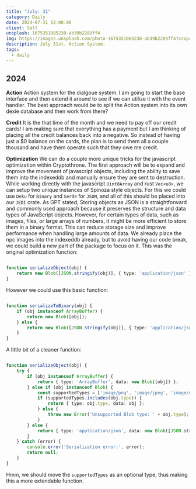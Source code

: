 ```yaml
---
title: "July: 31"
category: Daily
date: 2024-07-31 12:00:00
client: Self
unsplash: 1675351085230-ab39b2289ff4
img: https://images.unsplash.com/photo-1675351085230-ab39b2289ff4?crop=entropy&cs=srgb&fm=jpg&ixid=MnwzNjM5Nzd8MHwxfHJhbmRvbXx8fHx8fHx8fDE2ODE3NDg2ODY&ixlib=rb-4.0.3&q=85
description: July 31st. Action System.
tags:
  - daily
---
```


## 2024

**Action**
Action system for the dialgoue system.
I am going to start the base interface and then extend it around to see if we can utilize it with the event handler.
The best approach would be to split the Action system into its own dexie database and then work from there?

**Credit**
It is the that time of the month and we need to pay off our credit cards!
I am making sure that everything has a payment but I am thinking of placing all the credit balances back into a negative.
So instead of having just a $0 balance on the cards, the plan is to send them all a couple thousand and have them operate such that they owe me credit.

**Optimization**
We can do a couple more unique tricks for the javascript optimization within Cryptothrone.
The first approach will be to expand and improve the movement of javascript objects, including the ability to save them into the indexeddb and manually ensure they are sent to destruction.
While working directly with the javascript `Uint8Array` and rust `Vec<u8>`, we can setup two unique instances of Spinoza style objects.
For this we could use `Deku` for `Binary` and `Serde` for `JSON`, and all of this should be placed into our `JEDI` crate.
As GPT stated, Storing objects as JSON is a straightforward and commonly used approach because it preserves the structure and data types of JavaScript objects.
However, for certain types of data, such as images, files, or large arrays of numbers, it might be more efficient to store them in a binary format.
This can reduce storage size and improve performance when handling large amounts of data.
We already place the npc images into the indexeddb already, but to avoid having our code break, we could build a new part of the package to focus on it.
This was the original optimization function:

```ts

function serializeObject(obj) {
    return new Blob([JSON.stringify(obj)], { type: 'application/json' });
}

```

However we could use this basic function:

```ts

function serializeToBinary(obj) {
    if (obj instanceof ArrayBuffer) {
        return new Blob([obj]);
    } else {
        return new Blob([JSON.stringify(obj)], { type: 'application/json' });
    }
}

```

A little bit of a cleaner function:

```ts

function serializeObject(obj) {
    try {
        if (obj instanceof ArrayBuffer) {
            return { type: 'ArrayBuffer', data: new Blob([obj]) };
        } else if (obj instanceof Blob) {
            const supportedTypes = ['image/png', 'image/jpeg', 'image/gif', 'audio/ogg', 'audio/mp3'];
            if (supportedTypes.includes(obj.type)) {
                return { type: obj.type, data: obj };
            } else {
                throw new Error('Unsupported Blob type: ' + obj.type);
            }
        } else {
            return { type: 'application/json', data: new Blob([JSON.stringify(obj)], { type: 'application/json' }) };
        }
    } catch (error) {
        console.error('Serialization error:', error);
        return null;
    }
}

```

Hmm, we should move the `supportedTypes` as an optional type, thus making this a more extendable function.